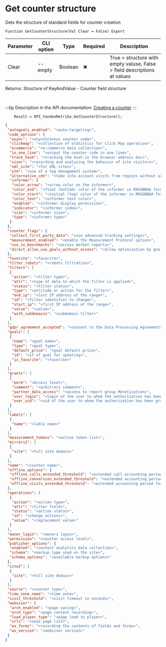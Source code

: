 ﻿---
sidebar_position: 3
---


# Get counter structure
 Gets the structure of standard fields for counter creation



`Function GetCounterStructure(Val Clear = False) Export`

  | Parameter | CLI option | Type | Required | Description |
  |-|-|-|-|-|
  | Clear | --empty | Boolean | &#x2716; | True > structure with empty valuse, False > field descriptions at values |

  
  Returns:  Structure of KeyAndValue - Counter field structure

<br/>

:::tip
Description in the API documentation: [Creating a counter](https://yandex.ru/dev/metrika/en/management/openapi/counter/addCounter)
:::
<br/>


```bsl title="1C:Enterprise/OneScript code example"
    Result = OPI_YandexMetrika.GetCounterStructure();
```
 



```json title="Result"
{
 "autogoals_enabled": "<auto-targeting>",
 "code_options": {
  "async": "<asynchronous counter code>",
  "clickmap": "<collection of statistics for Click Map operation>",
  "ecommerce": "<e-commerce data collection>",
  "in_one_line": "<output the counter code in one line>",
  "track_hash": "<tracking the hash in the browser address bar>",
  "visor": "<recording and analyzing the behavior of site visitors>",
  "xml_site": "<for XML-sites>",
  "ytm": "<use of a tag management system>",
  "alternative_cdn": "<take into account visits from regions without access to Yandex resources>",
  "informer": {
   "color_arrow": "<arrow color on the informer>",
   "color_end": "<final (bottom) color of the informer in RRGGBBAA format>",
   "color_start": "<initial (top) color of the informer in RRGGBBAA format>",
   "color_text": "<informer text color>",
   "enabled": "<informer display permission>",
   "indicator": "<informer index>",
   "size": "<informer size>",
   "type": "<informer type>"
  }
 },
 "counter_flags": {
  "collect_first_party_data": "<use advanced tracking settings>",
  "measurement_enabled": "<enable the Measurement Protocol option>",
  "use_in_benchmarks": "<access market reports>",
  "direct_allow_use_goals_without_access": "<allow optimization by goals in advertising campaigns without access to the counter>"
 },
 "favorite": "<favorite>",
 "filter_robots": "<robots filtration>",
 "filters": [
  {
   "action": "<filter type>",
   "attr": "<type of data to which the filter is applied>",
   "status": "<filter status>",
   "type": "<attitude or action for the filter>",
   "end_ip": "<last IP address of the range>",
   "id": "<filter identifier to change>",
   "start_ip": "<first IP address of the range>",
   "value": "<value>",
   "with_subdomains": "<subdomain filter>"
  }
 ],
 "gdpr_agreement_accepted": "<consent to the Data Processing Agreement>",
 "goals": [
  {
   "name": "<goal name>",
   "type": "<goal type>",
   "default_price": "<goal default price>",
   "id": "<if of goal for updating>",
   "is_favorite": "<favorite>"
  }
 ],
 "grants": [
  {
   "perm": "<Access level>",
   "comment": "<arbitrary comment>",
   "partner_data_access": "<access to report group Monetization>",
   "user_login": "<login of the user to whom the authorization has been granted>",
   "user_uid": "<uid of the user to whom the authorization has been granted>"
  }
 ],
 "labels": [
  {
   "name": "<lable name>"
  }
 ],
 "measurement_tokens": "<active token list>",
 "mirrors2": [
  {
   "site": "<full site domain>"
  }
 ],
 "name": "<counter name>",
 "offline_options": {
  "offline_calls_extended_threshold": "<extended call accounting period>",
  "offline_conversion_extended_threshold": "<extended accounting period for offline conversions>",
  "offline_visits_extended_threshold": "<extended accounting period for offline visits>"
 },
 "operations": [
  {
   "action": "<action type>",
   "attr": "<filter field>",
   "status": "<action status>",
   "id": "<change actions>",
   "value": "<replacement value>"
  }
 ],
 "owner_login": "<owners login>",
 "permission": "<counter access level>",
 "publisher_options": {
  "enabled": "<content analytics data collection>",
  "schema": "<markup type used on the site>",
  "schema_options": "<available markup options>"
 },
 "site2": [
  {
   "site": "<full site domain>"
  }
 ],
 "source": "<counter type>",
 "time_zone_name": "<time zone>",
 "visit_threshold": "<visit timeout in seconds>",
 "webvisor": {
  "arch_enabled": "<page saving>",
  "arch_type": "<page content recording>",
  "load_player_type": "<page load to player>",
  "urls": "<save page list>",
  "wv_forms": "<recording the contents of fields and forms>",
  "wv_version": "<webvisor version>"
 }
}
```
